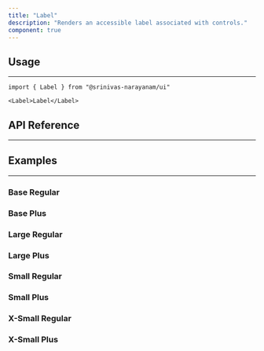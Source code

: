 ```yaml
---
title: "Label"
description: "Renders an accessible label associated with controls."
component: true
---
```


<ComponentExample name="label-demo" />

## Usage

---

```tsx
import { Label } from "@srinivas-narayanam/ui"
```

```tsx
<Label>Label</Label>
```


## API Reference

---

<ComponentReference mainComponent="Label" />

## Examples

---

### Base Regular

<ComponentExample name="label-base-regular" />

### Base Plus

<ComponentExample name="label-base-plus" />

### Large Regular

<ComponentExample name="label-large-regular" />

### Large Plus

<ComponentExample name="label-large-plus" />

### Small Regular

<ComponentExample name="label-small-regular" />

### Small Plus

<ComponentExample name="label-small-plus" />

### X-Small Regular

<ComponentExample name="label-xsmall-regular" />

### X-Small Plus

<ComponentExample name="label-xsmall-plus" />
